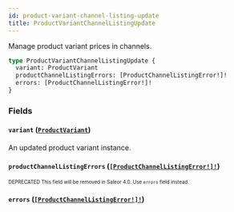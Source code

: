 ```yaml
---
id: product-variant-channel-listing-update
title: ProductVariantChannelListingUpdate
---
```


Manage product variant prices in channels.

```graphql
type ProductVariantChannelListingUpdate {
  variant: ProductVariant
  productChannelListingErrors: [ProductChannelListingError!]!
  errors: [ProductChannelListingError!]!
}
```

### Fields

#### `variant` ([`ProductVariant`](/developer/api-reference/objects/product-variant.mdx))

An updated product variant instance.

#### `productChannelListingErrors` ([`[ProductChannelListingError!]!`](/developer/api-reference/objects/product-channel-listing-error.mdx))

<sub><sup><span className="deprecatedTag">DEPRECATED</span> This field will be removed in Saleor 4.0. Use `errors` field instead.</sup></sub>

#### `errors` ([`[ProductChannelListingError!]!`](/developer/api-reference/objects/product-channel-listing-error.mdx))
